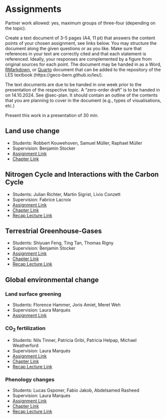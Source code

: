# Assignments {#sec-assignments}

Partner work allowed: yes, maximum groups of three-four (depending on the topic).

Create a text document of 3-5 pages (A4, 11 pt) that answers the content points of your chosen assignment, see links below. You may structure the document along the given questions or as you like. Make sure that references in your text are correctly cited and that each statement is referenced. Ideally, your responses are complemented by a figure from original sources for each point. The document may be handed in as a Word, [RMarkdown](https://geco-bern.github.io/agds/gettingstarted.html#rmarkdown), or [Quarto](https://quarto.org/) document that can be added to the repository of the LES textbook (https://geco-bern.github.io/les/).

The text documents are due to be handed in one week prior to the presentation of the respective topic. A "zero-order draft" is to be handed in on 14.10.2024. See @sec-plan. It should contain an outline of the contents that you are planning to cover in the document (e.g., types of visualisations, etc.)

Present this work in a presentation of 30 min.

## Land use change

- Students: Robbert Kouwehoven, Samuel Müller, Raphael Müller
- Supervision: Benjamin Stocker
- [Assignment Link](https://github.com/geco-bern/les2_course/blob/main/data/les2_assignment_landusechange.pdf)
- [Chapter Link](https://geco-bern.github.io/les/landusechange.html)

## Nitrogen Cycle and Interactions with the Carbon Cycle

- Students: Julian Richter, Martin Sigrist, Livio Conzett
- Supervision: Fabrice Lacroix
- [Assignment Link](https://github.com/geco-bern/les2_course/blob/main/data/les2_assignment_nitrogencycle.pdf)
- [Chapter Link](https://geco-bern.github.io/les/nutrients.html)
- [Recap Lecture Link](https://github.com/geco-bern/les2_course/blob/main/data/les2_recap_nitrogencycle.pdf)

## Terrestrial Greenhouse-Gases

- Students: Shiyuan Feng, Ting Tan, Thomas Rigny
- Supervision: Benjamin Stocker
- [Assignment Link](https://github.com/geco-bern/les2_course/blob/main/data/les2_assignment_ghg.pdf)
- [Chapter Link](https://geco-bern.github.io/les/ghg.html)
- [Recap Lecture Link](https://github.com/geco-bern/les2_course/blob/main/data/les2_recap_les2_recap_ghg.pdf)

## Global environmental change

### Land surface greening

- Students: Florence Hammer, Joris Amiet, Meret Weh
- Supervision: Laura Marqués
- [Assignment Link](https://github.com/geco-bern/les2_course/blob/main/data/les2_assignment_greening.pdf)

### CO~2~ fertilization

- Students: Nils Tinner, Patricia Gribi, Patricia Helpap, Michael Weatherford
- Supervision: Laura Marqués
- [Assignment Link](https://github.com/geco-bern/les2_course/blob/main/data/les2_assignment_co2fert.pdf)
- [Chapter Link](https://geco-bern.github.io/les/globenvchange.html#co2-fertilization)
- [Recap Lecture Link](https://github.com/geco-bern/les2_course/blob/main/data/les2_recap_co2fertilization.pdf)

### Phenology changes

- Students: Lucas Gsponer, Fabio Jakob, Abdelsamed Rasheed
- Supervision: Laura Marqués
- [Assignment Link](https://github.com/geco-bern/les2_course/blob/main/data/les2_assignment_phenology.pdf)
- [Chapter Link](https://geco-bern.github.io/les/globenvchange.html#phenology-changes)
- [Recap Lecture Link](https://github.com/geco-bern/les2_course/blob/main/data/les2_recap_phenology.pdf)
